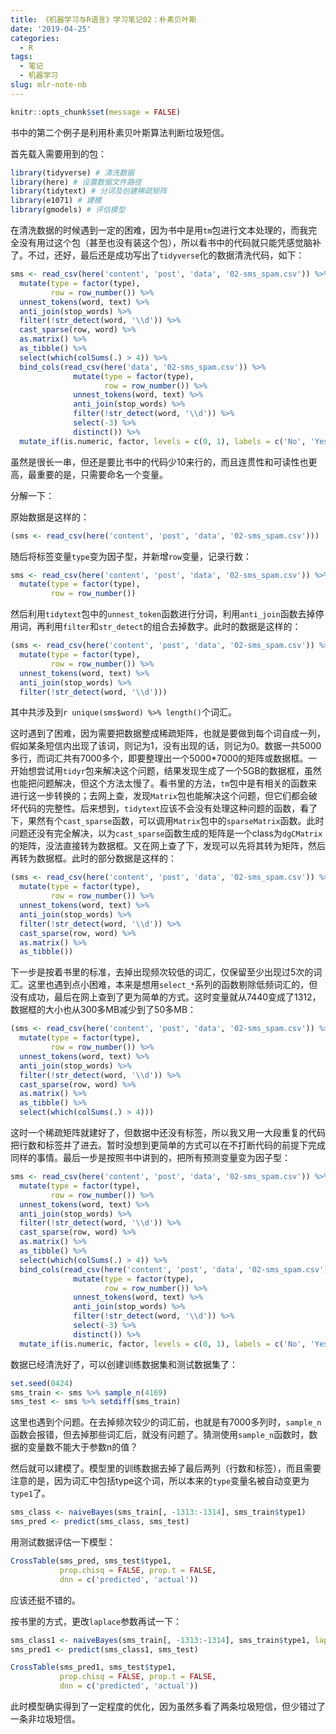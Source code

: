 ```yaml
---
title: 《机器学习与R语言》学习笔记02：朴素贝叶斯
date: '2019-04-25'
categories:
  - R
tags:
  - 笔记
  - 机器学习
slug: mlr-note-nb
---
```


```r
knitr::opts_chunk$set(message = FALSE)
```

书中的第二个例子是利用朴素贝叶斯算法判断垃圾短信。

首先载入需要用到的包：
```r
library(tidyverse) # 清洗数据
library(here) # 设置数据文件路径
library(tidytext) # 分词及创建稀疏矩阵
library(e1071) # 建模
library(gmodels) # 评估模型
```

在清洗数据的时候遇到一定的困难，因为书中是用`tm`包进行文本处理的，而我完全没有用过这个包（甚至也没有装这个包），所以看书中的代码就只能凭感觉脑补了。不过，还好，最后还是成功写出了`tidyverse`化的数据清洗代码，如下：

```r
sms <- read_csv(here('content', 'post', 'data', '02-sms_spam.csv')) %>% 
  mutate(type = factor(type),
         row = row_number()) %>% 
  unnest_tokens(word, text) %>% 
  anti_join(stop_words) %>% 
  filter(!str_detect(word, '\\d')) %>% 
  cast_sparse(row, word) %>% 
  as.matrix() %>% 
  as_tibble() %>% 
  select(which(colSums(.) > 4)) %>% 
  bind_cols(read_csv(here('data', '02-sms_spam.csv')) %>% 
              mutate(type = factor(type),
                     row = row_number()) %>% 
              unnest_tokens(word, text) %>% 
              anti_join(stop_words) %>% 
              filter(!str_detect(word, '\\d')) %>%
              select(-3) %>% 
              distinct()) %>% 
  mutate_if(is.numeric, factor, levels = c(0, 1), labels = c('No', 'Yes'))
```

虽然是很长一串，但还是要比书中的代码少10来行的，而且连贯性和可读性也更高，最重要的是，只需要命名一个变量。

分解一下：

原始数据是这样的：

```r
(sms <- read_csv(here('content', 'post', 'data', '02-sms_spam.csv')))
```

随后将标签变量`type`变为因子型，并新增`row`变量，记录行数：

```r
sms <- read_csv(here('content', 'post', 'data', '02-sms_spam.csv')) %>% 
  mutate(type = factor(type),
         row = row_number())
```

然后利用`tidytext`包中的`unnest_token`函数进行分词，利用`anti_join`函数去掉停用词，再利用`filter`和`str_detect`的组合去掉数字。此时的数据是这样的：

```r
(sms <- read_csv(here('content', 'post', 'data', '02-sms_spam.csv')) %>% 
  mutate(type = factor(type),
         row = row_number()) %>% 
  unnest_tokens(word, text) %>% 
  anti_join(stop_words) %>% 
  filter(!str_detect(word, '\\d')))
```

其中共涉及到`r unique(sms$word) %>% length()`个词汇。

这时遇到了困难，因为需要把数据整成稀疏矩阵，也就是要做到每个词自成一列，假如某条短信内出现了该词，则记为1，没有出现的话，则记为0。数据一共5000多行，而词汇共有7000多个，即要整理出一个5000*7000的矩阵或数据框。一开始想尝试用`tidyr`包来解决这个问题，结果发现生成了一个5GB的数据框，虽然也能把问题解决，但这个方法太慢了。看书里的方法，`tm`包中是有相关的函数来进行这一步转换的；去网上查，发现`Matrix`包也能解决这个问题，但它们都会破坏代码的完整性。后来想到，`tidytext`应该不会没有处理这种问题的函数，看了下，果然有个`cast_sparse`函数，可以调用`Matrix`包中的`sparseMatrix`函数。此时问题还没有完全解决，以为`cast_sparse`函数生成的矩阵是一个class为`dgCMatrix`的矩阵，没法直接转为数据框。又在网上查了下，发现可以先将其转为矩阵，然后再转为数据框。此时的部分数据是这样的：

```r
(sms <- read_csv(here('content', 'post', 'data', '02-sms_spam.csv')) %>% 
  mutate(type = factor(type),
         row = row_number()) %>% 
  unnest_tokens(word, text) %>% 
  anti_join(stop_words) %>% 
  filter(!str_detect(word, '\\d')) %>% 
  cast_sparse(row, word) %>% 
  as.matrix() %>% 
  as_tibble())
```

下一步是按着书里的标准，去掉出现频次较低的词汇，仅保留至少出现过5次的词汇。这里也遇到点小困难，本来是想用`select_*`系列的函数剔除低频词汇的，但没有成功，最后在网上查到了更为简单的方式。这时变量就从7440变成了1312，数据框的大小也从300多MB减少到了50多MB：

```r
(sms <- read_csv(here('content', 'post', 'data', '02-sms_spam.csv')) %>% 
  mutate(type = factor(type),
         row = row_number()) %>% 
  unnest_tokens(word, text) %>% 
  anti_join(stop_words) %>% 
  filter(!str_detect(word, '\\d')) %>% 
  cast_sparse(row, word) %>% 
  as.matrix() %>% 
  as_tibble() %>% 
  select(which(colSums(.) > 4)))
```

这时一个稀疏矩阵就建好了，但数据中还没有标签，所以我又用一大段重复的代码把行数和标签并了进去。暂时没想到更简单的方式可以在不打断代码的前提下完成同样的事情。最后一步是按照书中讲到的，把所有预测变量变为因子型：

```r
sms <- read_csv(here('content', 'post', 'data', '02-sms_spam.csv')) %>% 
  mutate(type = factor(type),
         row = row_number()) %>% 
  unnest_tokens(word, text) %>% 
  anti_join(stop_words) %>% 
  filter(!str_detect(word, '\\d')) %>% 
  cast_sparse(row, word) %>% 
  as.matrix() %>% 
  as_tibble() %>% 
  select(which(colSums(.) > 4)) %>% 
  bind_cols(read_csv(here('content', 'post', 'data', '02-sms_spam.csv')) %>% 
              mutate(type = factor(type),
                     row = row_number()) %>% 
              unnest_tokens(word, text) %>% 
              anti_join(stop_words) %>% 
              filter(!str_detect(word, '\\d')) %>%
              select(-3) %>% 
              distinct()) %>% 
  mutate_if(is.numeric, factor, levels = c(0, 1), labels = c('No', 'Yes'))
```

数据已经清洗好了，可以创建训练数据集和测试数据集了：

```r
set.seed(0424)
sms_train <- sms %>% sample_n(4169)
sms_test <- sms %>% setdiff(sms_train)
```

这里也遇到个问题。在去掉频次较少的词汇前，也就是有7000多列时，`sample_n`函数会报错，但去掉那些词汇后，就没有问题了。猜测使用`sample_n`函数时，数据的变量数不能大于参数n的值？

然后就可以建模了。模型里的训练数据去掉了最后两列（行数和标签），而且需要注意的是，因为词汇中包括type这个词，所以本来的`type`变量名被自动变更为`type1`了。

```r
sms_class <- naiveBayes(sms_train[, -1313:-1314], sms_train$type1)
sms_pred <- predict(sms_class, sms_test)
```

用测试数据评估一下模型：

```r
CrossTable(sms_pred, sms_test$type1, 
           prop.chisq = FALSE, prop.t = FALSE,
           dnn = c('predicted', 'actual'))
```

应该还挺不错的。

按书里的方式，更改`laplace`参数再试一下：

```r
sms_class1 <- naiveBayes(sms_train[, -1313:-1314], sms_train$type1, laplace = 1)
sms_pred1 <- predict(sms_class1, sms_test)

CrossTable(sms_pred1, sms_test$type1, 
           prop.chisq = FALSE, prop.t = FALSE,
           dnn = c('predicted', 'actual'))
```

此时模型确实得到了一定程度的优化，因为虽然多看了两条垃圾短信，但少错过了一条非垃圾短信。
